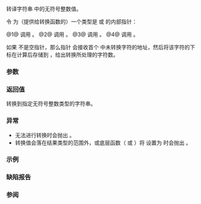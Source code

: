 {{cpp/title|stoul|stoull}}
{{cpp/string/basic_string/navbar}}
{{dcl begin}}
{{dcl header|string}}
{{dcl|num=1|since=c++11|1=
unsigned long      stoul ( const std::string&amp; str,
                           std::size_t* pos = nullptr, int base = 10 );
}}
{{dcl|num=2|since=c++11|1=
unsigned long      stoul ( const std::wstring&amp; str,
                           std::size_t* pos = nullptr, int base = 10 );
}}
{{dcl|num=3|since=c++11|1=
unsigned long long stoull( const std::string&amp; str,
                           std::size_t* pos = nullptr, int base = 10 );
}}
{{dcl|num=4|since=c++11|1=
unsigned long long stoull( const std::wstring&amp; str,
                           std::size_t* pos = nullptr, int base = 10 );
}}
{{dcl end}}

转译字符串 {{c|str}} 中的无符号整数值。

令 {{c|ptr}} 为（提供给转换函数的）一个类型是 {{c/core|char*}} {{v|1,3}} 或 {{c/core|wchar_t*}} {{v|2,4}} 的内部指针：

@1@ 调用 {{c|std::strtoul(str.c_str(), &amp;ptr, base)}}。
@2@ 调用 {{c|std::wcstoul(str.c_str(), &amp;ptr, base)}}。
@3@ 调用 {{c|std::strtoull(str.c_str(), &amp;ptr, base)}}。
@4@ 调用 {{c|std::wcstoull(str.c_str(), &amp;ptr, base)}}。

{{cpp/string/cvt str2int base|base={{c|base}}|u=true}}

如果 {{c|pos}} 不是空指针，那么指针 {{c|ptr}} 会接收首个 {{c|str.c_str()}} 中未转换字符的地址，然后将该字符的下标在计算后存储到 {{c|*pos}}，给出转换所处理的字符数。

===参数===
{{par begin}}
{{par|str|要转换的字符串}}
{{par|pos|存储被处理字符数的整数的地址}}
{{par|base|数字基底}}
{{par end}}

===返回值===
转换到指定无符号整数类型的字符串。

===异常===
* 无法进行转换时会抛出 {{lc|std::invalid_argument}}。
* 转换值会落在结果类型的范围外，或底层函数（{{lc|std::strtoul}} 或 {{lc|std::strtoull}}）将 {{c|errno}} 设置为 {{c|ERANGE}} 时会抛出 {{lc|std::out_of_range}}。

===示例===
{{example}}

===缺陷报告===
{{dr list begin}}
{{dr list item|wg=lwg|dr=2009|std=C++11|before=在 {{lc|std::strtoul}} 或 {{lc|std::strtoull}} 将 {{lc|errno}} 设置为 {{lc|ERANGE}} 时不会抛出 {{lc|std::out_of_range}}|after=会抛出}}
{{dr list end}}

===参阅===
{{dsc begin}}
{{dsc inc|cpp/string/basic_string/dsc stol}}
{{dsc inc|cpp/string/basic_string/dsc stof}}
{{dsc end}}

{{langlinks|de|en|es|fr|it|ja|pt|ru}}